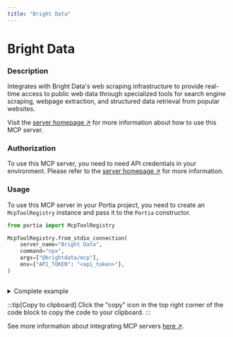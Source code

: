 ```yaml
---
title: "Bright Data"
---
```

<!-- WARNING: This file is auto-generated by generate_tool_docs.py. Do not edit manually. -->


# Bright Data

### Description

Integrates with Bright Data's web scraping infrastructure to provide real-time access to public web data through specialized tools for search engine scraping, webpage extraction, and structured data retrieval from popular websites.

Visit the [server homepage ↗](https://github.com/brightdata/brightdata-mcp) for more information about how to use this MCP server.

### Authorization


To use this MCP server, you need to need API credentials in your environment. Please refer to the [server homepage ↗](https://github.com/brightdata/brightdata-mcp) for more information.


### Usage

To use this MCP server in your Portia project, you need to create an `McpToolRegistry` instance and pass it to the `Portia` constructor.

```python
from portia import McpToolRegistry

McpToolRegistry.from_stdio_connection(
    server_name="Bright Data",
    command="npx",
    args=["@brightdata/mcp"],
    env={"API_TOKEN": "<api_token>"},
)
                    
```

<details>
<summary>Complete example</summary>

```python
from portia import McpToolRegistry, Portia, Config

tool_registry = McpToolRegistry.from_stdio_connection(
    server_name="Bright Data",
    command="npx",
    args=["@brightdata/mcp"],
    env={"API_TOKEN": "<api_token>"},
)
                    

config = Config.from_default()
portia = Portia(config=config, tools=tool_registry)
```

</details>

:::tip[Copy to clipboard]
Click the "copy" icon in the top right corner of the code block to copy the code to your clipboard.
:::

See more information about integrating MCP servers [here ↗](/mcp-servers).

